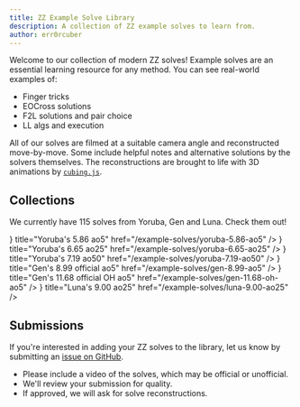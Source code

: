 ```yaml
---
title: ZZ Example Solve Library
description: A collection of ZZ example solves to learn from.
author: err0rcuber
---
```



Welcome to our collection of modern ZZ solves!
Example solves are an essential learning resource for any method.
You can see real-world examples of:
- Finger tricks
- EOCross solutions
- F2L solutions and pair choice
- LL algs and execution

All of our solves are filmed at a suitable camera angle and reconstructed move-by-move.
Some include helpful notes and alternative solutions by the solvers themselves.
The reconstructions are brought to life with 3D animations by [`cubing.js`](https://js.cubing.net/cubing/twisty/).

## Collections

We currently have 115 solves from Yoruba, Gen and Luna. Check them out!

<Cards>
  <Card icon={<Image src={logoEOCross} width={55} />} title="Yoruba's 5.86 ao5" href="/example-solves/yoruba-5.86-ao5" />
  <Card icon={<Image src={logoEOCross} width={55} />} title="Yoruba's 6.65 ao25" href="/example-solves/yoruba-6.65-ao25" />
  <Card icon={<Image src={logoEOCross} width={55} />} title="Yoruba's 7.19 ao50" href="/example-solves/yoruba-7.19-ao50" />
  <Card icon={<Image src={logo} width={55} />} title="Gen's 8.99 official ao5" href="/example-solves/gen-8.99-ao5" />
  <Card icon={<Image src={logo} width={55} />} title="Gen's 11.68 official OH ao5" href="/example-solves/gen-11.68-oh-ao5" />
  <Card icon={<Image src={logoEOCross} width={55} />} title="Luna's 9.00 ao25" href="/example-solves/luna-9.00-ao25" />
</Cards>

## Submissions

If you're interested in adding your ZZ solves to the library, let us know by submitting an [issue on GitHub](https://github.com/ericx20/zz-method-docs/issues).
- Please include a video of the solves, which may be official or unofficial.
- We'll review your submission for quality.
- If approved, we will ask for solve reconstructions.
